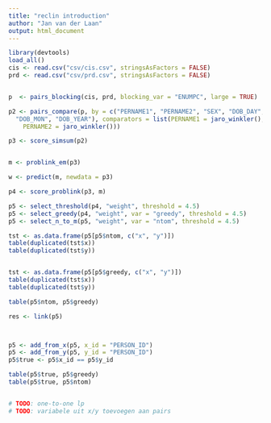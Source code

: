 ```yaml
---
title: "reclin introduction"
author: "Jan van der Laan"
output: html_document
---
```


```r
library(devtools)
load_all()
cis <- read.csv("csv/cis.csv", stringsAsFactors = FALSE)
prd <- read.csv("csv/prd.csv", stringsAsFactors = FALSE)


p  <- pairs_blocking(cis, prd, blocking_var = "ENUMPC", large = TRUE)

p2 <- pairs_compare(p, by = c("PERNAME1", "PERNAME2", "SEX", "DOB_DAY", 
  "DOB_MON", "DOB_YEAR"), comparators = list(PERNAME1 = jaro_winkler(), 
    PERNAME2 = jaro_winkler()))

p3 <- score_simsum(p2)


m <- problink_em(p3)

w <- predict(m, newdata = p3)

p4 <- score_problink(p3, m)

p5 <- select_threshold(p4, "weight", threshold = 4.5)
p5 <- select_greedy(p4, "weight", var = "greedy", threshold = 4.5)
p5 <- select_n_to_m(p5, "weight", var = "ntom", threshold = 4.5)

tst <- as.data.frame(p5[p5$ntom, c("x", "y")])
table(duplicated(tst$x))
table(duplicated(tst$y))


tst <- as.data.frame(p5[p5$greedy, c("x", "y")])
table(duplicated(tst$x))
table(duplicated(tst$y))

table(p5$ntom, p5$greedy)

res <- link(p5)



p5 <- add_from_x(p5, x_id = "PERSON_ID")
p5 <- add_from_y(p5, y_id = "PERSON_ID")
p5$true <- p5$x_id == p5$y_id

table(p5$true, p5$greedy)
table(p5$true, p5$ntom)


# TODO: one-to-one lp
# TODO: variabele uit x/y toevoegen aan pairs




```